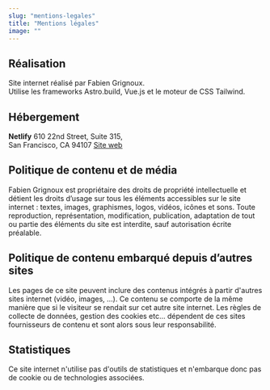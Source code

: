 ```yaml
---
slug: "mentions-legales"
title: "Mentions légales"
image: ""
---
```


## Réalisation

Site internet réalisé par Fabien Grignoux.  
Utilise les frameworks Astro.build, Vue.js et le moteur de CSS Tailwind.

## Hébergement

**Netlify**
610 22nd Street, Suite 315,  
San Francisco, CA 94107 <u><a href="https://www.netlify.com">Site web</a></u>

## Politique de contenu et de média

Fabien Grignoux est propriétaire des droits de propriété intellectuelle et détient les droits d’usage sur tous les éléments accessibles sur le site internet : textes, images, graphismes, logos, vidéos, icônes et sons.
Toute reproduction, représentation, modification, publication, adaptation de tout ou partie des éléments du site est interdite, sauf autorisation écrite préalable.

## Politique de contenu embarqué depuis d’autres sites

Les pages de ce site peuvent inclure des contenus intégrés à partir d'autres sites internet (vidéo, images, ...). Ce contenu se comporte de la même manière que si le visiteur se rendait sur cet autre site internet.
Les règles de collecte de données, gestion des cookies etc... dépendent de ces sites fournisseurs de contenu et sont alors sous leur responsabilité.

## Statistiques

Ce site internet n'utilise pas d'outils de statistiques et n'embarque donc pas de cookie ou de technologies associées.
